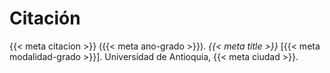 # Citación {.unnumbered}

{{< meta citacion >}} ({{< meta ano-grado >}}). *{{< meta title >}}* \[{{< meta modalidad-grado >}}\]. Universidad de Antioquia, {{< meta ciudad >}}.
